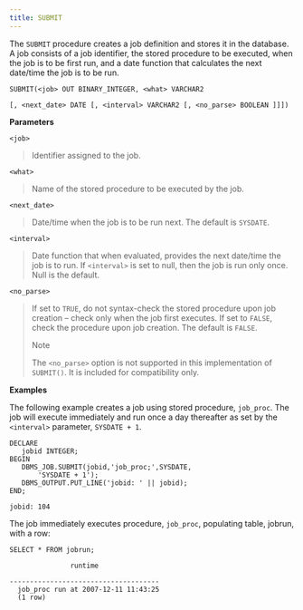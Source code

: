 ```yaml
---
title: SUBMIT
---
```


The `SUBMIT` procedure creates a job definition and stores it in the database. A job consists of a job identifier, the stored procedure to be executed, when the job is to be first run, and a date function that calculates the next date/time the job is to be run.

`SUBMIT(<job> OUT BINARY_INTEGER, <what> VARCHAR2`

`[, <next_date> DATE [, <interval> VARCHAR2 [, <no_parse> BOOLEAN ]]])`

**Parameters**

`<job>`

> Identifier assigned to the job.

`<what>`

> Name of the stored procedure to be executed by the job.

`<next_date>`

> Date/time when the job is to be run next. The default is `SYSDATE`.

`<interval>`

> Date function that when evaluated, provides the next date/time the job is to run. If `<interval>` is set to null, then the job is run only once. Null is the default.

`<no_parse>`

> If set to `TRUE`, do not syntax-check the stored procedure upon job creation – check only when the job first executes. If set to `FALSE`, check the procedure upon job creation. The default is `FALSE`.
> 
> <div class="note">
> 
> <div class="title">
> 
> Note
> 
> </div>
> 
> The `<no_parse>` option is not supported in this implementation of `SUBMIT()`. It is included for compatibility only.
> 
> </div>

**Examples**

The following example creates a job using stored procedure, `job_proc`. The job will execute immediately and run once a day thereafter as set by the `<interval>` parameter, `SYSDATE + 1`.

``` text
DECLARE
   jobid INTEGER;
BEGIN
   DBMS_JOB.SUBMIT(jobid,'job_proc;',SYSDATE,
       'SYSDATE + 1');
   DBMS_OUTPUT.PUT_LINE('jobid: ' || jobid);
END;

jobid: 104
```

The job immediately executes procedure, `job_proc`, populating table, jobrun, with a row:

``` text
SELECT * FROM jobrun;

               runtime

-------------------------------------
  job_proc run at 2007-12-11 11:43:25
  (1 row)
```
